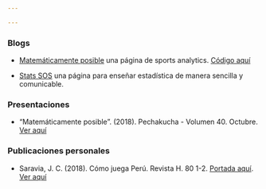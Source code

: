 ```yaml
---

---
```


### Blogs

- [Matemáticamente posible](https://www.facebook.com/matematicamenteposible/) una página de sports analytics. [Código aquí](https://github.com/jsaraviadrago/Mate-posible)

- [Stats SOS](https://statssos.net/) una página para enseñar estadística de manera sencilla y comunicable.

### Presentaciones 

- "Matemáticamente posible". (2018). Pechakucha - Volumen 40. Octubre. [Ver aquí](https://www.youtube.com/watch?v=kC85LBaDUZo&feature=youtu.be)

### Publicaciones personales

- Saravia, J. C. (2018). Cómo juega Perú. Revista H. 80 1-2.
[Portada aquí](images/IMG_2809.JPG). [Ver aquí](images/Articulo_revista_H.pdf)